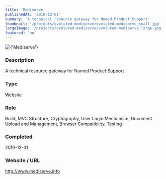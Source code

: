 ```yaml
---
title: 'Mediserve'
publishedAt: '2010-12-01'
summary: 'A technical resource gateway for Numed Product Support'
thumbnail: '/projects/evoluted-mediserve/evoluted-mediserve_small.jpg'
largeImage: '/projects/evoluted-mediserve/evoluted-mediserve_large.jpg'
featured: 'no'
---
```


<div className="relative w-full h-[400px] sm:h-[600px] md:h-[760px] lg:h-[920px]">
  <Image
    alt={'Mediserve'}
    src={'/projects/evoluted-mediserve/evoluted-mediserve.jpg'}
    sizes="(max-width: 640px) 100%, 100%"
    fill={true}
    priority
    style={{
      objectFit: 'contain'
    }}
  />
</div>

### Description

A technical resource gateway for Numed Product Support


### Type

Website

### Role

Build, MVC Structure, Cryptography, User Login Mechanism, Document Upload and Management, Browser Compatibility, Testing

### Completed
2010-12-01

### Website / URL
http://www.mediserve.info


